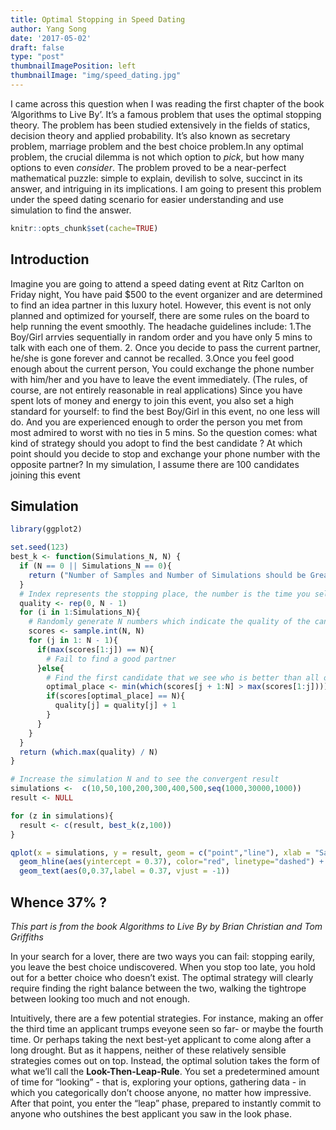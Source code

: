 ```yaml
---
title: Optimal Stopping in Speed Dating
author: Yang Song
date: '2017-05-02'
draft: false
type: "post"
thumbnailImagePosition: left
thumbnailImage: "img/speed_dating.jpg"
---
```



I came across this question when I was reading the first chapter of the book 'Algorithms to Live By'. It's a famous problem that uses the optimal stopping theory. The problem has been studied extensively in the fields of statics, decision theory and applied probability. It's also known as secretary problem, marriage problem and the best choice problem.In any optimal problem, the crucial dilemma is not which option to *pick*, but how many options to even *consider*.
The problem proved to be a near-perfect mathematical puzzle: simple to explain, devilish to solve, succinct in its answer, and intriguing in its implications. I am going to present this problem under the speed dating scenario for easier understanding and use simulation to find the answer.


<!--more-->

```r
knitr::opts_chunk$set(cache=TRUE)
```

## Introduction
Imagine you are going to attend a speed dating event at Ritz Carlton on Friday night, You have paid $500 to the event organizer and are determined to find an idea partner in this luxury hotel. However, this event is not only planned and optimized for yourself, there are some rules on the board to help running the event smoothly. The headache guidelines include: 1.The Boy/Girl arrvies sequentially in random order and you have only 5 mins to talk with each one of them. 2. Once you decide to pass the current partner, he/she is gone forever and cannot be recalled. 3.Once you feel good enough about the current person, You could exchange the phone number with him/her and you have to leave the event immediately. (The rules, of course, are not entirely reasonable in real applications) Since you have spent lots of money and energy to join this event, you also set a high standard for yourself: to find the best Boy/Girl in this event, no one less will do. And you are experienced enough to order the person you met from most admired to worst with no ties in 5 mins. So the question comes: what kind of strategy should you adopt to find the best candidate ? At which point should you decide to stop and exchange your phone number with the opposite partner? In my simulation, I assume there are 100 candidates joining this event



## Simulation

```r
library(ggplot2)

set.seed(123)
best_k <- function(Simulations_N, N) {
  if (N == 0 || Simulations_N == 0){
    return ("Number of Samples and Number of Simulations should be Greater Than Zero !")
  }
  # Index represents the stopping place, the number is the time you select the best candidate
  quality <- rep(0, N - 1)
  for (i in 1:Simulations_N){
    # Randomly generate N numbers which indicate the quality of the candidates
    scores <- sample.int(N, N)
    for (j in 1: N - 1){
      if(max(scores[1:j]) == N){
        # Fail to find a good partner
      }else{
        # Find the first candidate that we see who is better than all of the previous candidates
        optimal_place <- min(which(scores[j + 1:N] > max(scores[1:j]))) + j
        if(scores[optimal_place] == N){
          quality[j] = quality[j] + 1
        }
      }
    }
  }
  return (which.max(quality) / N)
}

# Increase the simulation N and to see the convergent result
simulations <-  c(10,50,100,200,300,400,500,seq(1000,30000,1000))
result <- NULL

for (z in simulations){
  result <- c(result, best_k(z,100))
}

qplot(x = simulations, y = result, geom = c("point","line"), xlab = "Sample Size", ylab = "Optimal Stopping") +
  geom_hline(aes(yintercept = 0.37), color="red", linetype="dashed") +
  geom_text(aes(0,0.37,label = 0.37, vjust = -1))


```


## Whence 37% ?
*This part is from the book Algorithms to Live By by Brian Christian and Tom Griffiths*

In your search for a lover, there are two ways you can fail: stopping earily, you leave the best choice undiscovered. When you stop too late, you hold out for a better choice who doesn't exist. The optimal strategy will clearly require finding the right balance between the two, walking the tightrope between looking too much and not enough.

Intuitively, there are a few potential strategies. For instance, making an offer the third time an applicant trumps eveyone seen so far- or maybe the fourth time. Or perhaps taking the next best-yet applicant to come along after a long drought. But as it happens, neither of these relatively sensible strategies comes out on top. Instead, the optimal solution takes the form of what we'll call the **Look-Then-Leap-Rule**. You set a predetermined amount of time for "looking" - that is, exploring your options, gathering data - in which you categorically don't choose anyone, no matter how impressive. After that point, you enter the "leap" phase, prepared to instantly commit to anyone who outshines the best applicant you saw in the look phase.

